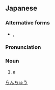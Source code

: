 ==Japanese==
{{wikipedia|lang=ja|ランチュウ}}
{{ja-kanjitab|らん|ちゅう|yomi=o}}

===Alternative forms===
* {{ja-l|蘭虫}}, {{ja-l|卵虫}}

===Pronunciation===
{{ja-pron|らんちゅう|acc=h|acc2=3|y=o}}

===Noun===
{{ja-noun|らんちゅう|ランチュウ|hhira=らんちう}}

# a {{w|ranchu}}

[[Category:ja:Carps|らんちゅう]]